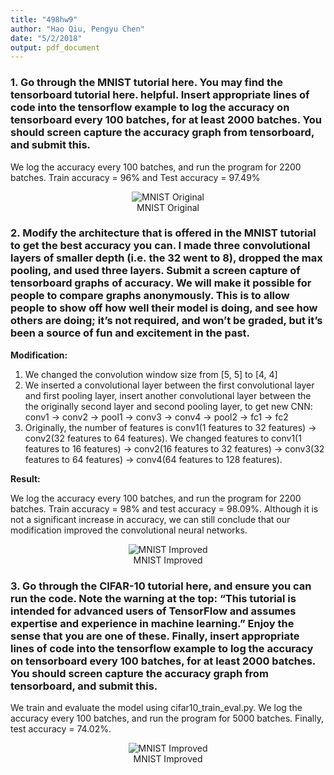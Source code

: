 ```yaml
---
title: "498hw9"
author: "Hao Qiu, Pengyu Chen"
date: "5/2/2018"
output: pdf_document
---
```


### 1. Go through the MNIST tutorial here. You may find the tensorboard tutorial here. helpful. Insert appropriate lines of code into the tensorflow example to log the accuracy on tensorboard every 100 batches, for at least 2000 batches. You should screen capture the accuracy graph from tensorboard, and submit this.

We log the accuracy every 100 batches, and run the program for 2200 batches. Train accuracy = 96% and Test accuracy = 97.49%

<center>
![MNIST Original](/Users/hao/Desktop/cs498aml/hw9/Final/MNIST-original.png)
</center>

### 2. Modify the architecture that is offered in the MNIST tutorial to get the best accuracy you can. I made three convolutional layers of smaller depth (i.e. the 32 went to 8), dropped the max pooling, and used three layers. Submit a screen capture of tensorboard graphs of accuracy. We will make it possible for people to compare graphs anonymously. This is to allow people to show off how well their model is doing, and see how others are doing; it's not required, and won't be graded, but it's been a source of fun and excitement in the past.

**Modification:**

1. We changed the convolution window size from [5, 5] to [4, 4]
2. We inserted a convolutional layer between the first convolutional layer and first pooling layer, insert
another convolutional layer between the the originally second layer and second pooling
layer, to get new CNN: conv1 -> conv2 -> pool1 -> conv3 -> conv4 -> pool2 -> fc1 -> fc2 
3. Originally, the number of features is conv1(1 features to 32 features) -> conv2(32 features to 64 features). We changed features to conv1(1 features to 16 features) -> conv2(16 features to 32 features) -> conv3(32 features to 64 features) -> conv4(64 features to 128 features).

**Result:**

We log the accuracy every 100 batches, and run the program for 2200 batches. Train accuracy = 98% and test accuracy = 98.09%. Although it is not a significant increase in accuracy, we can still conclude that our modification improved the convolutional neural networks.

<center>
![MNIST Improved](/Users/hao/Desktop/cs498aml/hw9/Final/MNIST-improved.png)
</center>

### 3. Go through the CIFAR-10 tutorial here, and ensure you can run the code. Note the warning at the top: "This tutorial is intended for advanced users of TensorFlow and assumes expertise and experience in machine learning." Enjoy the sense that you are one of these. Finally, insert appropriate lines of code into the tensorflow example to log the accuracy on tensorboard every 100 batches, for at least 2000 batches. You should screen capture the accuracy graph from tensorboard, and submit this.

We train and evaluate the model using cifar10_train_eval.py. We log the accuracy every 100 batches, and run the program for 5000 batches. Finally, test accuracy = 74.02%.

<center>
![MNIST Improved](/Users/hao/Desktop/cs498aml/hw9/Final/CIFAR10.png)
</center>